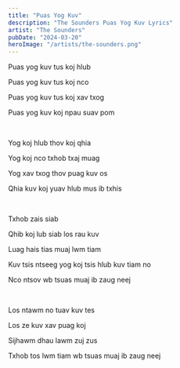 ```yaml
---
title: "Puas Yog Kuv"
description: "The Sounders Puas Yog Kuv Lyrics"
artist: "The Sounders"
pubDate: "2024-03-20"
heroImage: "/artists/the-sounders.png"
---
```


Puas yog kuv tus koj hlub

Puas yog kuv tus koj nco

Puas yog kuv tus koj xav txog

Puas yog kuv koj npau suav pom

<br />

Yog koj hlub thov koj qhia

Yog koj nco txhob txaj muag

Yog xav txog thov puag kuv os

Qhia kuv koj yuav hlub mus ib txhis

<br />

Txhob zais siab

Qhib koj lub siab los rau kuv

Luag hais tias muaj lwm tiam

Kuv tsis ntseeg yog koj tsis hlub kuv tiam no

Nco ntsov wb tsuas muaj ib zaug neej

<br />

Los ntawm no tuav kuv tes

Los ze kuv xav puag koj

Sijhawm dhau lawm zuj zus

Txhob tos lwm tiam wb tsuas muaj ib zaug neej
